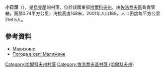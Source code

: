 {{coord|50|13|6|N|35|43|30|E|scale:100000_region:UA|display=title}}

'''小日涅'''（{{lang-uk|Малижине}}），是[[烏克蘭|烏克蘭]]的村落，位於該國東部[[哈爾科夫州|哈爾科夫州]]，由[[佐洛喬夫區_(哈爾科夫州)|佐洛喬夫區]]負責管轄，面積0.74平方公里，海拔高度168米，2001年人口189，人口密度每平方公里256.5人。

==參考資料==
* [http://w1.c1.rada.gov.ua/pls/z7502/A005?rdat1=09.01.2009&rf7571=33203 Малижине]{{dead link|date=2017年12月 |bot=InternetArchiveBot |fix-attempted=yes }}
* [http://weather.in.ua/ua/har'kovskaja/14640 Погода в селі Малижине]{{Wayback|url=http://weather.in.ua/ua/har%27kovskaja/14640 |date=20170725034522 }}

{{DEFAULTSORT:Малижине}}
[[Category:哈爾科夫州村落|Category:哈爾科夫州村落]]
[[Category:佐洛喬夫區村落_(哈爾科夫州)|Category:佐洛喬夫區村落 (哈爾科夫州)]]


{{Kharkiv-geo-stub}}